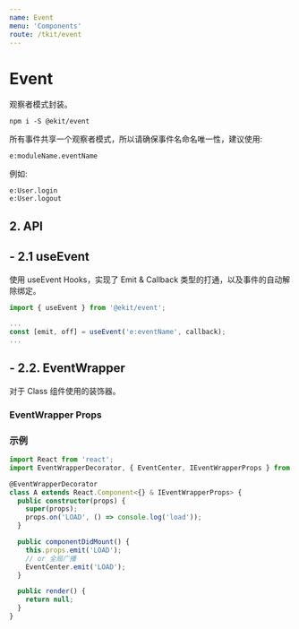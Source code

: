 ```yaml
---
name: Event
menu: 'Components'
route: /tkit/event
---
```



# Event

观察者模式封装。

```
npm i -S @ekit/event
```

所有事件共享一个观察者模式，所以请确保事件名命名唯一性，建议使用:

```shell
e:moduleName.eventName
```

例如:

```shell
e:User.login
e:User.logout
```

## 2. API

## - 2.1 useEvent

使用 useEvent Hooks，实现了 Emit & Callback 类型的打通，以及事件的自动解除绑定。

```ts
import { useEvent } from '@ekit/event';

...
const [emit, off] = useEvent('e:eventName', callback);
...
```

## - 2.2. EventWrapper

对于 Class 组件使用的装饰器。

### EventWrapper Props

<Props of={EventWrapper} />

### 示例

```ts
import React from 'react';
import EventWrapperDecorator, { EventCenter, IEventWrapperProps } from '@ekit/event';

@EventWrapperDecorator
class A extends React.Component<{} & IEventWrapperProps> {
  public constructor(props) {
    super(props);
    props.on('LOAD', () => console.log('load'));
  }

  public componentDidMount() {
    this.props.emit('LOAD');
    // or 全局广播
    EventCenter.emit('LOAD');
  }

  public render() {
    return null;
  }
}
```
